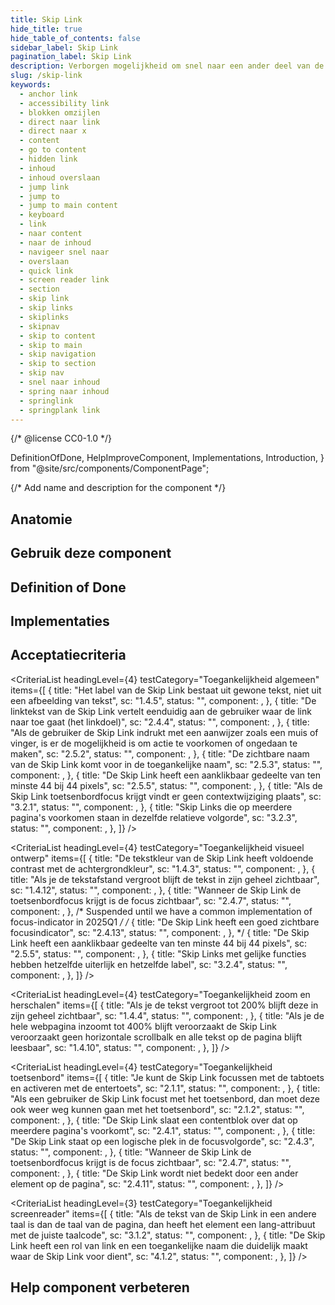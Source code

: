 ```yaml
---
title: Skip Link
hide_title: true
hide_table_of_contents: false
sidebar_label: Skip Link
pagination_label: Skip Link
description: Verborgen mogelijkheid om snel naar een ander deel van de pagina te navigeren zonder gebruik te maken van een muis of touchscreen.
slug: /skip-link
keywords:
  - anchor link
  - accessibility link
  - blokken omzijlen
  - direct naar link
  - direct naar x
  - content
  - go to content
  - hidden link
  - inhoud
  - inhoud overslaan
  - jump link
  - jump to
  - jump to main content
  - keyboard
  - link
  - naar content
  - naar de inhoud
  - navigeer snel naar
  - overslaan
  - quick link
  - screen reader link
  - section
  - skip link
  - skip links
  - skiplinks
  - skipnav
  - skip to content
  - skip to main
  - skip navigation
  - skip to section
  - skip nav
  - snel naar inhoud
  - spring naar inhoud
  - springlink
  - springplank link
---
```


{/* @license CC0-1.0 */}

  DefinitionOfDone,
  HelpImproveComponent,
  Implementations,
  Introduction,
} from "@site/src/components/ComponentPage";

{/* Add name and description for the component */}


<Introduction component={component} headingLevel={1} description={description} />

<ComponentAliases component={component} />

## Anatomie

<ComponentAnatomy component={component} illustration={SkipLinkIllustration} />

## Gebruik deze component

<Markdown omitH1 headingLevel={3}>
  <Usage />
</Markdown>

## Definition of Done

<DefinitionOfDone component={component} headingLevel={3} />

## Implementaties

<Implementations component={component} headingLevel={3} />

## Acceptatiecriteria

<AcIntro />

<CriteriaList
  headingLevel={4}
  testCategory="Toegankelijkheid algemeen"
  items={[
    {
      title: "Het label van de Skip Link bestaat uit gewone tekst, niet uit een afbeelding van tekst",
      sc: "1.4.5",
      status: "",
      component: <Wcag145 />,
    },
    {
      title:
        "De linktekst van de Skip Link vertelt eenduidig aan de gebruiker waar de link naar toe gaat (het linkdoel)",
      sc: "2.4.4",
      status: "",
      component: <Wcag244 />,
    },
    {
      title:
        "Als de gebruiker de Skip Link indrukt met een aanwijzer zoals een muis of vinger, is er de mogelijkheid is om actie te voorkomen of ongedaan te maken",
      sc: "2.5.2",
      status: "",
      component: <Wcag252 />,
    },
    {
      title: "De zichtbare naam van de Skip Link komt voor in de toegankelijke naam",
      sc: "2.5.3",
      status: "",
      component: <Wcag253 />,
    },
    {
      title: "De Skip Link heeft een aanklikbaar gedeelte van ten minste 44 bij 44 pixels",
      sc: "2.5.5",
      status: "",
      component: <Wcag255 />,
    },
    {
      title: "Als de Skip Link toetsenbordfocus krijgt vindt er geen contextwijziging plaats",
      sc: "3.2.1",
      status: "",
      component: <Wcag321 />,
    },
    {
      title: "Skip Links die op meerdere pagina's voorkomen staan in dezelfde relatieve volgorde",
      sc: "3.2.3",
      status: "",
      component: <Wcag323 />,
    },
  ]}
/>

<CriteriaList
  headingLevel={4}
  testCategory="Toegankelijkheid visueel ontwerp"
  items={[
    {
      title: "De tekstkleur van de Skip Link heeft voldoende contrast met de achtergrondkleur",
      sc: "1.4.3",
      status: "",
      component: <Wcag143 />,
    },
    {
      title: "Als je de tekstafstand vergroot blijft de tekst in zijn geheel zichtbaar",
      sc: "1.4.12",
      status: "",
      component: <Wcag1412 />,
    },
    {
      title: "Wanneer de Skip Link de toetsenbordfocus krijgt is de focus zichtbaar",
      sc: "2.4.7",
      status: "",
      component: <Wcag247 />,
    },
    /* Suspended until we have a common implementation of focus-indicator in 2025Q1 */
    /*
{
  title: "De Skip Link heeft een goed zichtbare focusindicator",
  sc: "2.4.13",
  status: "",
  component: <Wcag2413 />,
},
 */
    {
      title: "De Skip Link heeft een aanklikbaar gedeelte van ten minste 44 bij 44 pixels",
      sc: "2.5.5",
      status: "",
      component: <Wcag255 />,
    },
    {
      title: "Skip Links met gelijke functies hebben hetzelfde uiterlijk en hetzelfde label",
      sc: "3.2.4",
      status: "",
      component: <Wcag324 />,
    },
  ]}
/>

<CriteriaList
  headingLevel={4}
  testCategory="Toegankelijkheid zoom en herschalen"
  items={[
    {
      title: "Als je de tekst vergroot tot 200% blijft deze in zijn geheel zichtbaar",
      sc: "1.4.4",
      status: "",
      component: <Wcag144 />,
    },
    {
      title:
        "Als je de hele webpagina inzoomt tot 400% blijft veroorzaakt de Skip Link veroorzaakt geen horizontale scrollbalk en alle tekst op de pagina blijft leesbaar",
      sc: "1.4.10",
      status: "",
      component: <Wcag1410 />,
    },
  ]}
/>

<CriteriaList
  headingLevel={4}
  testCategory="Toegankelijkheid toetsenbord"
  items={[
    {
      title: "Je kunt de Skip Link focussen met de tabtoets en activeren met de entertoets",
      sc: "2.1.1",
      status: "",
      component: <Wcag211 />,
    },
    {
      title:
        "Als een gebruiker de Skip Link focust met het toetsenbord, dan moet deze ook weer weg kunnen gaan met het toetsenbord",
      sc: "2.1.2",
      status: "",
      component: <Wcag212 />,
    },
    {
      title: "De Skip Link slaat een contentblok over dat op meerdere pagina's voorkomt",
      sc: "2.4.1",
      status: "",
      component: <Wcag241 />,
    },
    {
      title: "De Skip Link staat op een logische plek in de focusvolgorde",
      sc: "2.4.3",
      status: "",
      component: <Wcag243 />,
    },
    {
      title: "Wanneer de Skip Link de toetsenbordfocus krijgt is de focus zichtbaar",
      sc: "2.4.7",
      status: "",
      component: <Wcag247 />,
    },
    {
      title: "De Skip Link wordt niet bedekt door een ander element op de pagina",
      sc: "2.4.11",
      status: "",
      component: <Wcag2411 />,
    },
  ]}
/>

<CriteriaList
  headingLevel={3}
  testCategory="Toegankelijkheid screenreader"
  items={[
    {
      title:
        "Als de tekst van de Skip Link in een andere taal is dan de taal van de pagina, dan heeft het element een lang-attribuut met de juiste taalcode",
      sc: "3.1.2",
      status: "",
      component: <Wcag312 />,
    },
    {
      title:
        "De Skip Link heeft een rol van link en een toegankelijke naam die duidelijk maakt waar de Skip Link voor dient",
      sc: "4.1.2",
      status: "",
      component: <Wcag412 />,
    },
  ]}
/>

## Help component verbeteren

<HelpImproveComponent component={component} headingLevel={3} />
